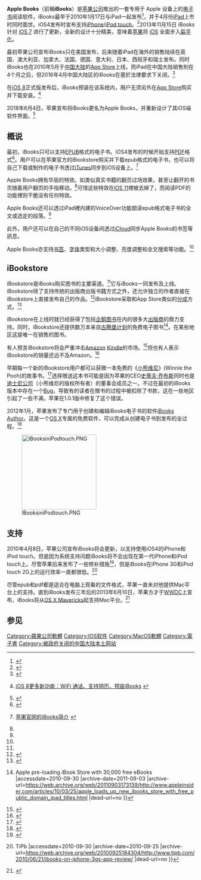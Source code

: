 {{noteTA|G1=IT}}
{{For|苹果公司早期的笔记本电脑|iBook}}
{{Infobox Software
| name = Apple Books
| logo = [[File:IBooks_(OS_X).svg|80px]]
| caption = 運行於[[iPad|iPad]]上的iBooks 3.2
| developer = [[蘋果公司|蘋果公司]]
| released = {{Start date|2010|04|02}}
| latest_release_version = 3.2
| latest_release_date    = {{Start date and age|2013|11|14}}
| operating system = iOS 4.3以上<br>OS X 10.9 Mavericks或以上
| size                   = 31 [[MB|MB]]
| status                 = 活躍中
| genre = [[电子软件分发|數位出版]]
| license = [[专有软件|专有软件]]
| programming language = [[Objective-C|Objective-C]]
| website = [http://www.apple.com/lae/ibooks/ iBooks]
}}

'''Apple Books'''（前稱'''iBooks'''）是[[苹果公司|苹果公司]]推出的一套专用于 Apple 设备上的[[电子书|电子书]]阅读软件。iBooks最早于2010年1月17日与iPad一起发布<ref>{{Cite web |url=http://cn.engadget.com/2010/01/27/apple-reveals-ibooks-store-and-app-for-the-ipad/ |title=苹果同时发布iBooks电子书在线商店  瘾科技中文版 |accessdate=2010-09-30 |archive-date=2010-07-27 |archive-url=https://web.archive.org/web/20100727020349/http://cn.engadget.com/2010/01/27/apple-reveals-ibooks-store-and-app-for-the-ipad/ |dead-url=no }}</ref>，并于4月份[[iPad|iPad]]上市时同时面世。iOS4发布时宣布支持[[iPhone|iPhone]]/[[iPod_touch|iPod touch]]。<ref>{{Cite web |url=http://tech.sina.com.cn/it/2010-06-08/03124282351.shtml |title=iPhone 4引入iBooks 下载后可在iPad同步使用 新浪科技 |accessdate=2010-09-30 |archive-date=2010-06-20 |archive-url=https://web.archive.org/web/20100620024732/http://tech.sina.com.cn/it/2010-06-08/03124282351.shtml |dead-url=no }}</ref>2013年11月15日 iBooks 针对 [[iOS_7|iOS 7]] 进行了更新，全新的设计十分精美，意味着[[蘋果公司|苹果]]将 [[iOS|iOS]] 全面步入[[扁平化|扁平化]]。

最初苹果公司宣布iBooks只在美国发布，后来随着iPad在海外的销售陆续在英国、澳大利亚、加拿大、法国、德国、意大利、日本、西班牙和瑞士发布。同时iBooks也在2010年5月于[[中国大陆|中国大陆]]的[[App_Store_(iOS)|App Store]]上线，而iPad在中国大陆销售則在4个月之后，但2016年4月中国大陆区的iBooks在基於法律要求下关闭。<ref>{{cite news|url=http://www.nytimes.com/2016/04/22/technology/apple-no-longer-immune-to-chinas-scrutiny-of-us-tech-firms.html?_r=0|title=Apple No Longer Immune to China’s Scrutiny of U.S. Tech Firms|work=New York Times|date=2016-04-22|accessdate=2016-04-22|archive-date=2016-04-27|archive-url=https://web.archive.org/web/20160427081032/http://www.nytimes.com/2016/04/22/technology/apple-no-longer-immune-to-chinas-scrutiny-of-us-tech-firms.html?_r=0|dead-url=no}}</ref>
 
在[[iOS_8|iOS 8]]正式版发布后，iBooks预装在该系统内，用户无须另外在[[App_Store_(iOS)|App Store]]购买并下载安装。<ref>{{简体中文}}[http://www.techweb.com.cn/ucweb/news/id/2042876 iOS 8更多新功能：WiFi 通话、支持阴历、预装iBooks] {{Wayback|url=http://www.techweb.com.cn/ucweb/news/id/2042876 |date=20160304105203 }}</ref>

2018年6月4日，苹果宣布将iBooks更名为Apple Books，并重新设计了其iOS端软件界面。<ref>{{Cite news|url=https://sspai.com/post/44816|title=iOS 加入「防沉迷」，macOS 有了暗色主题，今年的 WWDC 重点都在系统上|author=少数派编辑部|date=2018-06-05|work=少数派|accessdate=|archive-date=2019-02-15|archive-url=https://web.archive.org/web/20190215131059/https://sspai.com/post/44816|dead-url=no}}</ref>

== 概说 ==
最初，iBooks只可以支持[[EPUB|EPUB]]格式的电子书。iOS4发布的时候开始支持[[PDF|PDF]]格式<ref>{{Cite web |url=http://tech.sina.com.cn/it/2010-06-08/02134281941.shtml |title=乔布斯：iPad将推新功能支持PDF 新浪科技 |accessdate=2010-09-30 |archive-date=2010-06-16 |archive-url=https://web.archive.org/web/20100616191244/http://tech.sina.com.cn/it/2010-06-08/02134281941.shtml |dead-url=no }}</ref>。用户可以在苹果官方的iBookstore购买并下载epub格式的电子书，也可以将自己下载或制作的电子书透过[[iTunes|iTunes]]同步到iOS设备上。<ref name="off">{{简体中文}}[http://www.apple.com.cn/ipad/features/ibooks.html 苹果官网的iBooks简介] {{Wayback|url=http://www.apple.com.cn/ipad/features/ibooks.html |date=20100929005115 }}</ref>

Apple Books拥有华丽的特效。如类似真实书籍的翻页过场效果，甚至让翻开的书页随着用户翻页的手指移动。<ref name="off"/>可惜这些特效在[[iOS_11|iOS 11]]裡被去掉了，而阅读PDF的功能裡则干脆没有任何特效。

Apple Books还可以透过iPad裡内建的VoiceOver功能朗读epub格式电子书的全文或选定的段落。<ref name="off"/>

此外，用户还可以在自己的不同iOS设备间透过[[iCloud|iCloud]]同步Apple Books的书签等訊息。

Apple Books亦支持[[书签|书签]]、[[字体|字体]]类型和大小调整、亮度调整和全文搜索等功能。<ref name="off"/>

== iBookstore ==
iBookstore是iBooks购买图书的主要渠道。<ref name="off"/>它与iBooks一同发布及上线。iBookstore除了支持传统的出版商出版书籍方式之外，还允许独立的作者直接在iBookstore上直接发布自己的作品。<ref>{{Cite web |url=http://www.ipadzh.com/?p=300 |title=苹果个人出版计划：来iBooks销售你的图书吧 |accessdate=2010-09-30 |archive-date=2020-09-07 |archive-url=https://web.archive.org/web/20200907211012/http://www.ipadzh.com/?p=300 |dead-url=yes }}</ref>iBookstore采取和App Store类似的[[分成|分成]]方式。<ref>{{Cite web |url=http://tech.qq.com/a/20100726/000113.htm |title=iPad推迟内地上市 分成比例低难获内容商认可  腾讯科技 |accessdate=2010-09-30 |archive-date=2019-02-15 |archive-url=https://web.archive.org/web/20190215131059/http://tech.qq.com/a/20100726/000113.htm |dead-url=no }}</ref>

iBookstore在上线时就已经获得了包括[[企鹅图书|企鹅图书]]在内的很多大[[出版商|出版商]]的鼎力支持。同时，iBookstore还提供数万本来自[[古腾堡计划|古腾堡计划]]的免费电子图书<ref>{{Cite web |url=http://www.appleinsider.com/articles/10/03/25/apple_loads_up_new_ibooks_store_with_free_public_domain_ipad_titles.html |title=AppleInsider {{!}} Apple pre-loading iBook Store with 30,000 free eBooks |accessdate=2010-09-30 |archive-date=2011-09-03 |archive-url=https://web.archive.org/web/20110903173139/http://www.appleinsider.com/articles/10/03/25/apple_loads_up_new_ibooks_store_with_free_public_domain_ipad_titles.html |dead-url=no }}</ref>。在某些地区这是唯一在销售的图书。

有人预言iBookstore将会严重冲击[[Amazon|Amazon]] [[金读|Kindle]]的市场。<ref>{{Cite web |url=http://gb.financenews.sina.com/focusnews/iPad100325/index.html |title=苹果公布iPad iBooks价格：将冲击亚马逊 北美新浪网 |accessdate=2010-09-30 |archive-date=2012-07-08 |archive-url=https://archive.is/20120708060407/http://gb.financenews.sina.com/focusnews/iPad100325/index.html |dead-url=no }}</ref>但也有人表示iBookstore的销量还远不及Amazon。<ref>{{Cite web |url=http://www.techweb.com.cn/world/2010-08-24/667830.shtml |title=作家称Kindle电子书销量是苹果iBooks 60倍 |accessdate=2010-09-30 |archive-date=2010-09-26 |archive-url=https://web.archive.org/web/20100926075023/http://www.techweb.com.cn/world/2010-08-24/667830.shtml |dead-url=no }}</ref>

早期每一个新的iBookstore用户都可以获赠一本免费的《[[小熊维尼|小熊维尼]]》(Winnie the Pooh)的故事书。<ref>{{Cite web |url=http://news.xinhuanet.com/internet/2010-04/05/content_13303069_6.htm |title=评测:苹果iPad十大优点、十大缺点  新华网 |accessdate=2010-09-30 |archive-date=2011-03-11 |archive-url=https://web.archive.org/web/20110311084047/http://news.xinhuanet.com/internet/2010-04/05/content_13303069_6.htm |dead-url=no }}</ref>选择赠送这本书可能是因为苹果的CEO[[史蒂夫·乔布斯|史蒂夫·乔布斯]]同时也是[[迪士尼公司|迪士尼公司]]（小熊维尼的版权所有者）的董事会成员之一。不过在最初的iBooks版本中存在一个[[Bug|Bug]]，导致有的读者在赠书的过程中被扣除了书款，这在一些地区引起了一些不满。苹果在1.0.1版中修复了这个错误。

2012年1月，苹果发布了专门用于创建和编辑iBooks电子书的软件[[iBooks_Author|iBooks Author]]。这是一个[[OS_X|OS X]]专属的免费软件，可以完成从创建电子书到发布的全过程。<ref>{{Cite web |url=http://www.apple.com.cn/ibooks-author/ |title=Apple - iBooks Author |accessdate=2013-06-11 |archive-date=2013-06-16 |archive-url=https://web.archive.org/web/20130616045353/http://www.apple.com.cn/ibooks-author/ |dead-url=no }}</ref>

[[File:IBooksiniPodtouch.PNG|200px]]

== 支持 ==
2010年4月8日，苹果公司宣布iBooks将会更新，以支持使用iOS4的iPhone和iPod touch。但是因为系统支持问题iBooks将不会出现在第一代iPhone和iPod touch上。尽管苹果后来发布了一些修补措施<ref>{{Cite web |url=http://www.iphoneheat.com/2010/07/download-ibooks-1-1-1-iphone-ipad/ |title=http://www.iphoneheat.com/2010/07/download-ibooks-1-1-1-iphone-ipad/ |accessdate=2010-09-30 |archive-date=2010-09-20 |archive-url=https://web.archive.org/web/20100920213701/http://www.iphoneheat.com/2010/07/download-ibooks-1-1-1-iphone-ipad/ |dead-url=no }}</ref>，但是iBooks在iPhone 3G和iPod touch 2G上的运行效率一直都很低。<ref>{{Cite web |url=http://www.tipb.com/2010/06/21/ibooks-on-iphone-3gs-app-review/ |title=iBooks on iPhone 3GS  app review {{!}} TiPb |accessdate=2010-09-30 |archive-date=2010-09-25 |archive-url=https://web.archive.org/web/20100925184304/http://www.tipb.com/2010/06/21/ibooks-on-iphone-3gs-app-review/ |dead-url=no }}</ref>

尽管epub和pdf都是适合在电脑上观看的文件格式，苹果一直未对他提供Mac平台上的支持。直到iBooks发布三年后的2013年6月10日，苹果方才于[[WWDC|WWDC]]上宣布，iBooks将从[[OS_X_Mavericks|OS X Mavericks]]起支持Mac平台。<ref>{{Cite web |url=http://www.apple.com/osx/preview/ |title=Apple - OS X Mavericks - Do even more with new apps and new featrues |access-date=2013-06-11 |archive-url=https://web.archive.org/web/20130716073423/http://www.apple.com/osx/preview/ |archive-date=2013-07-16 |dead-url=yes }}</ref>

== 参见 ==
{{Reflist|2}}

{{Apple}}
{{电子书}}
{{電子書數位發行平臺}}
[[Category:蘋果公司軟體|Category:蘋果公司軟體]]
[[Category:IOS软件|Category:IOS软件]]
[[Category:MacOS軟體|Category:MacOS軟體]]
[[Category:電子書|Category:電子書]]
[[Category:被政府关闭的中国大陆本土网站|Category:被政府关闭的中国大陆本土网站]]